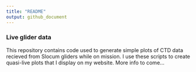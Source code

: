 ```yaml
---
title: "README"
output: github_document
---
```


### Live glider data

This repository contains code used to generate simple plots of CTD data recieved from Slocum gliders while on mission. I use these scripts to create quasi-live plots that I display on my website. More info to come...